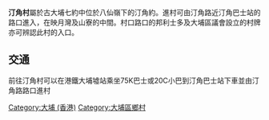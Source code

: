 {{Unreferenced |time=2010-12-09T16:23:51+00:00 }}
{{No footnotes|time=2012-05-26T15:38:45+00:00 }}
'''汀角村'''屬於古大埔七約中位於八仙嶺下的汀角約。進村可由汀角路近汀角巴士站的路口進入，在映月灣及山寮的中間。村口路口的邦利士多及大埔區議會設立的村牌亦可辨認此村的入口。

==交通==
前往汀角村可以在港鐵大埔墟站乘坐75K巴士或20C小巴到汀角巴士站下車並由汀角路路口進村

{{HK-geo-stub}}
[[Category:大埔_(香港)|Category:大埔 (香港)]]
[[Category:大埔區鄉村|Category:大埔區鄉村]]